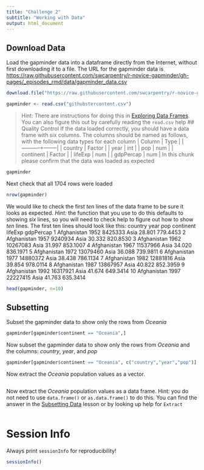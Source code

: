 ```yaml
---
title: "Challenge 2"
subtitle: "Working with Data"
output: html_document
---
```


## Download Data

Load the gapminder data into a dataframe directly from the Internet, without first downloading it to a file.  The URL for the gapminder data is <https://raw.githubusercontent.com/swcarpentry/r-novice-gapminder/gh-pages/_episodes_rmd/data/gapminder_data.csv>
```r
download.file("https://raw.githubusercontent.com/swcarpentry/r-novice-gapminder/gh-pages/_episodes_rmd/data/gapminder_data.csv", destfile = "githubstercontent.csv")

gapminder <- read.csv("githubstercontent.csv")
```
> Hint: There are instructions for doing this in [Exploring Data Frames](http://swcarpentry.github.io/r-novice-gapminder/05-data-structures-part2/).  You can also figure this out by carefully reading the `read.csv` help
## Quality Control
If the data loaded correctly, you should have a data frame with six columns.  The columns should be named as follows, with the following data types for each column
| Column    | Type   |
|-----------+--------|
| country   | Factor |
| year      | int    |
| pop       | num    |
| continent | Factor |
| lifeExp   | num    |
| gdpPercap | num    |
In this chunk please confirm that the data was loaded as expected

```r
gapminder
```

Next check that all 1704 rows were loaded
```r
nrow(gapminder)
```
We would like to check the first *ten* lines of the data frame to be sure it looks as expected.  *Hint:* the function that you use to do this defaults to showing *six* lines, so you will need to check help to figure out how to show *ten* lines.  The first ten lines should look like this:
       country year      pop continent lifeExp gdpPercap
1  Afghanistan 1952  8425333      Asia  28.801  779.4453
2  Afghanistan 1957  9240934      Asia  30.332  820.8530
3  Afghanistan 1962 10267083      Asia  31.997  853.1007
4  Afghanistan 1967 11537966      Asia  34.020  836.1971
5  Afghanistan 1972 13079460      Asia  36.088  739.9811
6  Afghanistan 1977 14880372      Asia  38.438  786.1134
7  Afghanistan 1982 12881816      Asia  39.854  978.0114
8  Afghanistan 1987 13867957      Asia  40.822  852.3959
9  Afghanistan 1992 16317921      Asia  41.674  649.3414
10 Afghanistan 1997 22227415      Asia  41.763  635.3414
```r
head(gapminder, n=10)
```
## Subsetting
Subset the gapminder data to show only the rows from *Oceania*
```r
gapminder[gapminder$continent == "Oceania",]
```
Now subset the gapminder data to show only the rows from *Oceania* and the columns: *country*, *year*, and *pop*
```r
gapminder[gapminder$continent == "Oceania", c("country","year","pop")]
```
Now extract the *Oceania* population values as a vector.
```r
```
Now extract the *Oceania* population values as a data frame. 
Hint: you do not need to use `data.frame()` or `as.data.frame()` to do this.  You can find the answer in the [Subsetting Data](http://swcarpentry.github.io/r-novice-gapminder/06-data-subsetting/) lesson or by looking up help for `Extract`
```r
```
# Session Info
Always print `sessionInfo` for reproducibility!
```r
sessionInfo()
```